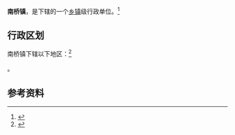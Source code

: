 {{中国乡级行政区|37/13/24/110/000}}

'''南桥镇'''，是{{PRC admin/fullname|37/13/24/110/000|3}}下辖的一个[[乡镇|乡镇]]级行政单位。<ref>{{PRC admin/ref sgc|{{PRC admin/parent|37/13/24/110/000}}}}</ref>

== 行政区划 ==

南桥镇下辖以下地区：<ref>{{PRC admin/ref sgc|37/13/24/110/000}}</ref>

{{PRC admin/children|37/13/24/110/000}}。

== 参考资料 ==

{{reflist}}

{{行政区划小作品}}
{{PRC admin/navcat|37/13/24/110/000}}